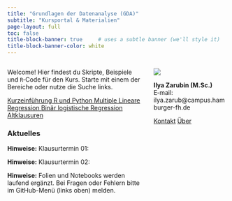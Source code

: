 ```yaml
---
title: "Grundlagen der Datenanalyse (GDA)"
subtitle: "Kursportal & Materialien"
page-layout: full
toc: false
title-block-banner: true     # uses a subtle banner (we'll style it)
title-block-banner-color: white
---
```


::: {.columns}
::: {.column width="65%"}

Welcome! Hier findest du Skripte, Beispiele und `R`‑Code für den Kurs.
Starte mit einem der Bereiche oder nutze die Suche links.

<div class="home-cta">
  <a class="btn btn-primary btn-cta" href="include/01_programmierung.qmd">
    Kurzeinführung R und Python
  </a>
  <a class="btn btn-outline-primary btn-cta" href="include/02_02_MLR.qmd">
    Multiple Lineare Regression
  </a>
  <a class="btn btn-outline-primary btn-cta" href="include/02_03_BLR.qmd">
    Binär logistische Regression
  </a>
  <a class="btn btn-outline-secondary btn-cta" href="include/99_altklausuren.qmd">
    Altklausuren
  </a>
</div>


### Aktuelles {.mt-4}

::: {.callout-note}
**Hinweise:** Klausurtermin 01:
:::

::: {.callout-note}
**Hinweise:** Klausurtermin 02:
:::

::: {.callout-note}
**Hinweise:** Folien und Notebooks werden laufend ergänzt. Bei Fragen oder
Fehlern bitte im GitHub-Menü (links oben) melden.
:::


:::
::: {.column width="35%"}

![](assets/logo_hfh.png){.home-logo}

**Ilya Zarubin (M.Sc.)**  
E‑mail: ilya.zarub@campus.hamburger-fh.de

<div class="d-flex gap-2 mt-2">
  <a class="btn btn-sm btn-outline-secondary" href="mailto:ilya.zarub@campus.hamburger-fh.de">Kontakt</a>
  <a class="btn btn-sm btn-outline-secondary" href="https://github.com/ilyaZar/">Über</a>
</div>

:::
:::
